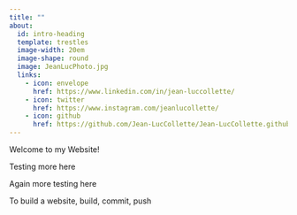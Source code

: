 ```yaml
---
title: ""
about:
  id: intro-heading
  template: trestles
  image-width: 20em
  image-shape: round
  image: JeanLucPhoto.jpg
  links:
    - icon: envelope
      href: https://www.linkedin.com/in/jean-luccollette/
    - icon: twitter
      href: https://www.instagram.com/jeanlucollette/
    - icon: github
      href: https://github.com/Jean-LucCollette/Jean-LucCollette.github.io
---
```


Welcome to my Website!

Testing more here

Again more testing here

To build a website, build, commit, push
